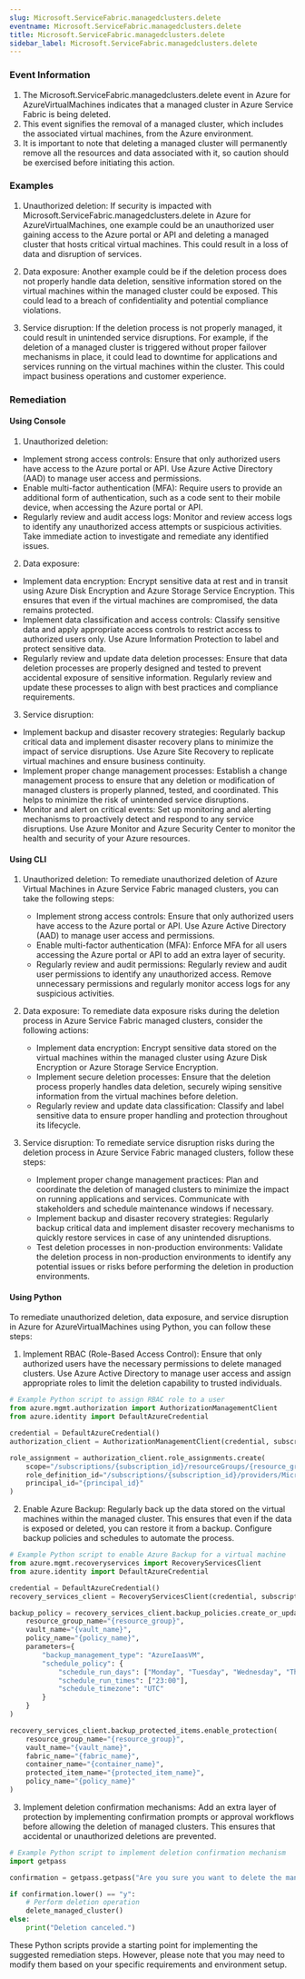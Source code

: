 ```yaml
--- 
slug: Microsoft.ServiceFabric.managedclusters.delete
eventname: Microsoft.ServiceFabric.managedclusters.delete
title: Microsoft.ServiceFabric.managedclusters.delete
sidebar_label: Microsoft.ServiceFabric.managedclusters.delete
---
```

                       
### Event Information

1. The Microsoft.ServiceFabric.managedclusters.delete event in Azure for AzureVirtualMachines indicates that a managed cluster in Azure Service Fabric is being deleted.
2. This event signifies the removal of a managed cluster, which includes the associated virtual machines, from the Azure environment.
3. It is important to note that deleting a managed cluster will permanently remove all the resources and data associated with it, so caution should be exercised before initiating this action.


### Examples

1. Unauthorized deletion: If security is impacted with Microsoft.ServiceFabric.managedclusters.delete in Azure for AzureVirtualMachines, one example could be an unauthorized user gaining access to the Azure portal or API and deleting a managed cluster that hosts critical virtual machines. This could result in a loss of data and disruption of services.

2. Data exposure: Another example could be if the deletion process does not properly handle data deletion, sensitive information stored on the virtual machines within the managed cluster could be exposed. This could lead to a breach of confidentiality and potential compliance violations.

3. Service disruption: If the deletion process is not properly managed, it could result in unintended service disruptions. For example, if the deletion of a managed cluster is triggered without proper failover mechanisms in place, it could lead to downtime for applications and services running on the virtual machines within the cluster. This could impact business operations and customer experience.

### Remediation

#### Using Console

1. Unauthorized deletion:
- Implement strong access controls: Ensure that only authorized users have access to the Azure portal or API. Use Azure Active Directory (AAD) to manage user access and permissions.
- Enable multi-factor authentication (MFA): Require users to provide an additional form of authentication, such as a code sent to their mobile device, when accessing the Azure portal or API.
- Regularly review and audit access logs: Monitor and review access logs to identify any unauthorized access attempts or suspicious activities. Take immediate action to investigate and remediate any identified issues.

2. Data exposure:
- Implement data encryption: Encrypt sensitive data at rest and in transit using Azure Disk Encryption and Azure Storage Service Encryption. This ensures that even if the virtual machines are compromised, the data remains protected.
- Implement data classification and access controls: Classify sensitive data and apply appropriate access controls to restrict access to authorized users only. Use Azure Information Protection to label and protect sensitive data.
- Regularly review and update data deletion processes: Ensure that data deletion processes are properly designed and tested to prevent accidental exposure of sensitive information. Regularly review and update these processes to align with best practices and compliance requirements.

3. Service disruption:
- Implement backup and disaster recovery strategies: Regularly backup critical data and implement disaster recovery plans to minimize the impact of service disruptions. Use Azure Site Recovery to replicate virtual machines and ensure business continuity.
- Implement proper change management processes: Establish a change management process to ensure that any deletion or modification of managed clusters is properly planned, tested, and coordinated. This helps to minimize the risk of unintended service disruptions.
- Monitor and alert on critical events: Set up monitoring and alerting mechanisms to proactively detect and respond to any service disruptions. Use Azure Monitor and Azure Security Center to monitor the health and security of your Azure resources.

#### Using CLI

1. Unauthorized deletion: To remediate unauthorized deletion of Azure Virtual Machines in Azure Service Fabric managed clusters, you can take the following steps:
   - Implement strong access controls: Ensure that only authorized users have access to the Azure portal or API. Use Azure Active Directory (AAD) to manage user access and permissions.
   - Enable multi-factor authentication (MFA): Enforce MFA for all users accessing the Azure portal or API to add an extra layer of security.
   - Regularly review and audit permissions: Regularly review and audit user permissions to identify any unauthorized access. Remove unnecessary permissions and regularly monitor access logs for any suspicious activities.

2. Data exposure: To remediate data exposure risks during the deletion process in Azure Service Fabric managed clusters, consider the following actions:
   - Implement data encryption: Encrypt sensitive data stored on the virtual machines within the managed cluster using Azure Disk Encryption or Azure Storage Service Encryption.
   - Implement secure deletion processes: Ensure that the deletion process properly handles data deletion, securely wiping sensitive information from the virtual machines before deletion.
   - Regularly review and update data classification: Classify and label sensitive data to ensure proper handling and protection throughout its lifecycle.

3. Service disruption: To remediate service disruption risks during the deletion process in Azure Service Fabric managed clusters, follow these steps:
   - Implement proper change management practices: Plan and coordinate the deletion of managed clusters to minimize the impact on running applications and services. Communicate with stakeholders and schedule maintenance windows if necessary.
   - Implement backup and disaster recovery strategies: Regularly backup critical data and implement disaster recovery mechanisms to quickly restore services in case of any unintended disruptions.
   - Test deletion processes in non-production environments: Validate the deletion process in non-production environments to identify any potential issues or risks before performing the deletion in production environments.

#### Using Python

To remediate unauthorized deletion, data exposure, and service disruption in Azure for AzureVirtualMachines using Python, you can follow these steps:

1. Implement RBAC (Role-Based Access Control): Ensure that only authorized users have the necessary permissions to delete managed clusters. Use Azure Active Directory to manage user access and assign appropriate roles to limit the deletion capability to trusted individuals.

```python
# Example Python script to assign RBAC role to a user
from azure.mgmt.authorization import AuthorizationManagementClient
from azure.identity import DefaultAzureCredential

credential = DefaultAzureCredential()
authorization_client = AuthorizationManagementClient(credential, subscription_id)

role_assignment = authorization_client.role_assignments.create(
    scope="/subscriptions/{subscription_id}/resourceGroups/{resource_group}/providers/Microsoft.ServiceFabric/managedClusters/{cluster_name}",
    role_definition_id="/subscriptions/{subscription_id}/providers/Microsoft.Authorization/roleDefinitions/{role_definition_id}",
    principal_id="{principal_id}"
)
```

2. Enable Azure Backup: Regularly back up the data stored on the virtual machines within the managed cluster. This ensures that even if the data is exposed or deleted, you can restore it from a backup. Configure backup policies and schedules to automate the process.

```python
# Example Python script to enable Azure Backup for a virtual machine
from azure.mgmt.recoveryservices import RecoveryServicesClient
from azure.identity import DefaultAzureCredential

credential = DefaultAzureCredential()
recovery_services_client = RecoveryServicesClient(credential, subscription_id)

backup_policy = recovery_services_client.backup_policies.create_or_update(
    resource_group_name="{resource_group}",
    vault_name="{vault_name}",
    policy_name="{policy_name}",
    parameters={
        "backup_management_type": "AzureIaasVM",
        "schedule_policy": {
            "schedule_run_days": ["Monday", "Tuesday", "Wednesday", "Thursday", "Friday"],
            "schedule_run_times": ["23:00"],
            "schedule_timezone": "UTC"
        }
    }
)

recovery_services_client.backup_protected_items.enable_protection(
    resource_group_name="{resource_group}",
    vault_name="{vault_name}",
    fabric_name="{fabric_name}",
    container_name="{container_name}",
    protected_item_name="{protected_item_name}",
    policy_name="{policy_name}"
)
```

3. Implement deletion confirmation mechanisms: Add an extra layer of protection by implementing confirmation prompts or approval workflows before allowing the deletion of managed clusters. This ensures that accidental or unauthorized deletions are prevented.

```python
# Example Python script to implement deletion confirmation mechanism
import getpass

confirmation = getpass.getpass("Are you sure you want to delete the managed cluster? (Y/N): ")

if confirmation.lower() == "y":
    # Perform deletion operation
    delete_managed_cluster()
else:
    print("Deletion canceled.")
```

These Python scripts provide a starting point for implementing the suggested remediation steps. However, please note that you may need to modify them based on your specific requirements and environment setup.


 